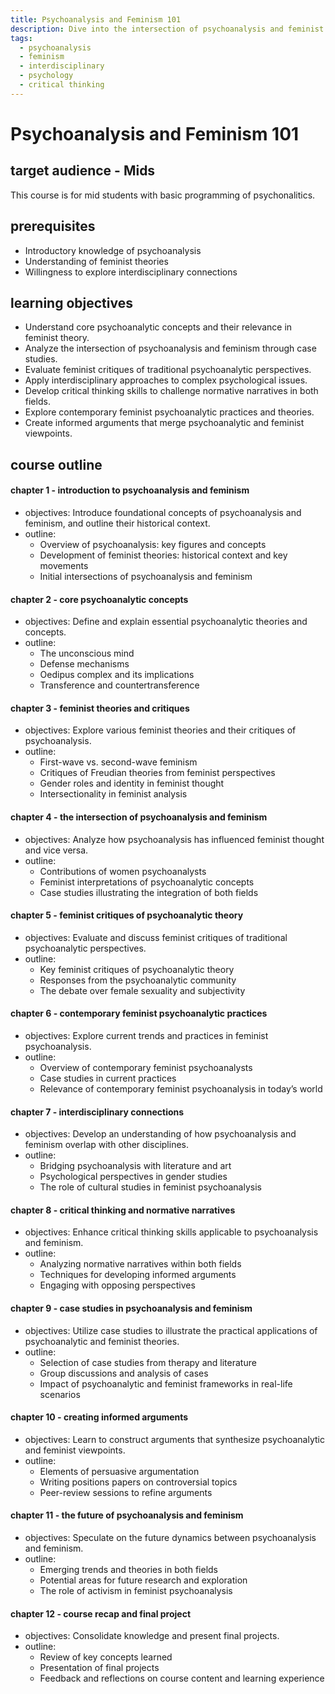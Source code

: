 ```yaml
---
title: Psychoanalysis and Feminism 101
description: Dive into the intersection of psychoanalysis and feminist theory. Explore core concepts, critiques, and contemporary practices through an interdisciplinary lens.
tags:
  - psychoanalysis
  - feminism
  - interdisciplinary
  - psychology
  - critical thinking
---
```


# Psychoanalysis and Feminism 101

## target audience - Mids
This course is for mid students with basic programming of psychonalitics.

## prerequisites

- Introductory knowledge of psychoanalysis
- Understanding of feminist theories
- Willingness to explore interdisciplinary connections

## learning objectives

- Understand core psychoanalytic concepts and their relevance in feminist theory.
- Analyze the intersection of psychoanalysis and feminism through case studies.
- Evaluate feminist critiques of traditional psychoanalytic perspectives.
- Apply interdisciplinary approaches to complex psychological issues.
- Develop critical thinking skills to challenge normative narratives in both fields.
- Explore contemporary feminist psychoanalytic practices and theories.
- Create informed arguments that merge psychoanalytic and feminist viewpoints.

## course outline
#### chapter 1 - introduction to psychoanalysis and feminism
- objectives: Introduce foundational concepts of psychoanalysis and feminism, and outline their historical context.
- outline:
  - Overview of psychoanalysis: key figures and concepts
  - Development of feminist theories: historical context and key movements
  - Initial intersections of psychoanalysis and feminism

#### chapter 2 - core psychoanalytic concepts
- objectives: Define and explain essential psychoanalytic theories and concepts.
- outline:
  - The unconscious mind
  - Defense mechanisms
  - Oedipus complex and its implications
  - Transference and countertransference

#### chapter 3 - feminist theories and critiques
- objectives: Explore various feminist theories and their critiques of psychoanalysis.
- outline:
  - First-wave vs. second-wave feminism
  - Critiques of Freudian theories from feminist perspectives
  - Gender roles and identity in feminist thought
  - Intersectionality in feminist analysis

#### chapter 4 - the intersection of psychoanalysis and feminism
- objectives: Analyze how psychoanalysis has influenced feminist thought and vice versa.
- outline:
  - Contributions of women psychoanalysts
  - Feminist interpretations of psychoanalytic concepts
  - Case studies illustrating the integration of both fields

#### chapter 5 - feminist critiques of psychoanalytic theory
- objectives: Evaluate and discuss feminist critiques of traditional psychoanalytic perspectives.
- outline:
  - Key feminist critiques of psychoanalytic theory
  - Responses from the psychoanalytic community
  - The debate over female sexuality and subjectivity

#### chapter 6 - contemporary feminist psychoanalytic practices
- objectives: Explore current trends and practices in feminist psychoanalysis.
- outline:
  - Overview of contemporary feminist psychoanalysts
  - Case studies in current practices
  - Relevance of contemporary feminist psychoanalysis in today’s world

#### chapter 7 - interdisciplinary connections
- objectives: Develop an understanding of how psychoanalysis and feminism overlap with other disciplines.
- outline:
  - Bridging psychoanalysis with literature and art
  - Psychological perspectives in gender studies
  - The role of cultural studies in feminist psychoanalysis

#### chapter 8 - critical thinking and normative narratives
- objectives: Enhance critical thinking skills applicable to psychoanalysis and feminism.
- outline:
  - Analyzing normative narratives within both fields
  - Techniques for developing informed arguments
  - Engaging with opposing perspectives

#### chapter 9 - case studies in psychoanalysis and feminism
- objectives: Utilize case studies to illustrate the practical applications of psychoanalytic and feminist theories.
- outline:
  - Selection of case studies from therapy and literature
  - Group discussions and analysis of cases
  - Impact of psychoanalytic and feminist frameworks in real-life scenarios

#### chapter 10 - creating informed arguments
- objectives: Learn to construct arguments that synthesize psychoanalytic and feminist viewpoints.
- outline:
  - Elements of persuasive argumentation
  - Writing positions papers on controversial topics
  - Peer-review sessions to refine arguments

#### chapter 11 - the future of psychoanalysis and feminism
- objectives: Speculate on the future dynamics between psychoanalysis and feminism.
- outline:
  - Emerging trends and theories in both fields
  - Potential areas for future research and exploration
  - The role of activism in feminist psychoanalysis

#### chapter 12 - course recap and final project
- objectives: Consolidate knowledge and present final projects.
- outline:
  - Review of key concepts learned
  - Presentation of final projects
  - Feedback and reflections on course content and learning experience
